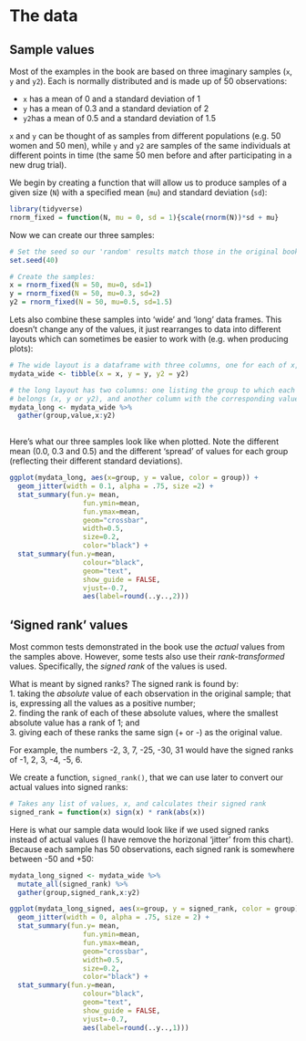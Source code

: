 # The data {#data}

## Sample values {#samplevalues}
Most of the examples in the book are based on three imaginary samples (`x`, `y` and `y2`). Each is normally distributed and is made up of 50 observations:

* `x` has a mean of 0 and a standard deviation of 1
* `y` has a mean of 0.3 and a standard deviation of 2
* `y2`has a mean of 0.5 and a standard deviation of 1.5

`x` and `y` can be thought of as samples from different populations (e.g. 50 women and 50 men), while `y` and `y2` are samples of the same individuals at different points in time (the same 50 men before and after participating in a new drug trial).

We begin by creating a function that will allow us to produce samples of a given size (`N`) with a specified mean (`mu`) and standard deviation (`sd`):

```r
library(tidyverse)
rnorm_fixed = function(N, mu = 0, sd = 1){scale(rnorm(N))*sd + mu}
```

Now we can create our three samples:

```r
# Set the seed so our 'random' results match those in the original book
set.seed(40)

# Create the samples:
x = rnorm_fixed(N = 50, mu=0, sd=1)
y = rnorm_fixed(N = 50, mu=0.3, sd=2)
y2 = rnorm_fixed(N = 50, mu=0.5, sd=1.5)
```

Lets also combine these samples into 'wide' and 'long' data frames. This doesn't change any of the values, it just rearranges to data into different layouts which can sometimes be easier to work with (e.g. when producing plots):
```r
# The wide layout is a dataframe with three columns, one for each of x, y and y2
mydata_wide <- tibble(x = x, y = y, y2 = y2)

# the long layout has two columns: one listing the group to which each observation 
# belongs (x, y or y2), and another column with the corresponding value
mydata_long <- mydata_wide %>% 
  gather(group,value,x:y2)
  
```

Here's what our three samples look like when plotted. Note the different mean (0.0, 0.3 and 0.5) and the different 'spread' of values for each group (reflecting their different standard deviations).

```r
ggplot(mydata_long, aes(x=group, y = value, color = group)) +
  geom_jitter(width = 0.1, alpha = .75, size =2) + 
  stat_summary(fun.y= mean, 
                  fun.ymin=mean, 
                  fun.ymax=mean, 
                  geom="crossbar", 
                  width=0.5, 
                  size=0.2,
                  color="black") +
  stat_summary(fun.y=mean, 
                  colour="black", 
                  geom="text",
                  show_guide = FALSE, 
                  vjust=-0.7, 
                  aes(label=round(..y..,2))) 
```

## 'Signed rank' values {#ranktrans}

Most common tests demonstrated in the book use the _actual_ values from the samples above. However, some tests also use their _rank-transformed_ values. Specifically, the _signed rank_ of the values is used. 

What is meant by signed ranks? The signed rank is found by:  
1. taking the _absolute_ value of each observation in the original sample; that is, expressing all the values as a positive number;  
2. finding the rank of each of these absolute values, where the smallest absolute value has a rank of 1; and  
3. giving each of these ranks the same sign (+ or -) as the original value.

For example, the numbers -2, 3, 7, -25, -30, 31 would have the signed ranks of -1, 2, 3, -4, -5, 6.

We create a function, `signed_rank()`, that we can use later to convert our actual values into signed ranks:

```r
# Takes any list of values, x, and calculates their signed rank
signed_rank = function(x) sign(x) * rank(abs(x))
```

Here is what our sample data would look like if we used signed ranks instead of actual values (I have remove the horizonal 'jitter' from this chart). Because each sample has 50 observations, each signed rank is somewhere between -50 and +50:

```r
mydata_long_signed <- mydata_wide %>% 
  mutate_all(signed_rank) %>% 
  gather(group,signed_rank,x:y2)

ggplot(mydata_long_signed, aes(x=group, y = signed_rank, color = group)) +
  geom_jitter(width = 0, alpha = .75, size = 2) + 
  stat_summary(fun.y= mean, 
                  fun.ymin=mean, 
                  fun.ymax=mean, 
                  geom="crossbar", 
                  width=0.5, 
                  size=0.2,
                  color="black") +
  stat_summary(fun.y=mean, 
                  colour="black", 
                  geom="text",
                  show_guide = FALSE, 
                  vjust=-0.7, 
                  aes(label=round(..y..,1))) 
```


